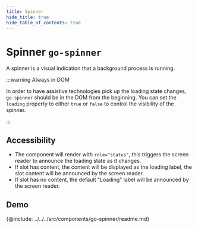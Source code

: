 ```yaml
---
title: Spinner
hide_title: true
hide_table_of_contents: true
---
```



# Spinner <span className="text-size-0">`go-spinner`</span>

<!-- Description -->

<div className="text-size-1">A spinner is a visual indication that a background process is running.</div>

:::warning Always in DOM

In order to have assistive technologies pick up the loading state changes, `go-spinner` should be in the DOM from the beginning.
You can set the `loading` property to either `true` or `false` to control the visibility of the spinner.

:::

## Accessibility

- The component will render with `role="status"`, this triggers the screen reader to announce the loading state as it changes.
- If slot has content, the content will be displayed as the loading label, the slot content will be announced by the screen reader.
- If slot has no content, the default "Loading" label will be announced by the screen reader.

<!-- Demos, tips, variations, use cases -->

## Demo

<Demo code={demoSource} />

<!-- API -->

{@include: ../../../src/components/go-spinner/readme.md}

